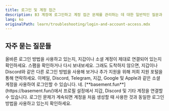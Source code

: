 ```yaml
---
title: 로그인 및 계정 접근
description: B3 계정에 로그인하고 계정 접근 문제를 관리하는 데 대한 일반적인 질문과 해결책
lang: ko
originalPath: learn/troubleshooting/login-and-account-access.mdx
---
```

## 자주 묻는 질문들

<AccordionGroup>
<Accordion title="왜 내 계정에 로그인할 수 없나요?">
올바른 로그인 방법을 사용하고 있는지, 지갑이나 소셜 계정이 제대로 연결되어 있는지 확인하세요.
</Accordion>

<Accordion title="인증 이메일을 받지 못했습니다. 어떻게 해야 하나요?">
스팸을 확인하거나 다시 보내보세요. 그래도 도착하지 않으면, 지갑이나 Discord와 같은 다른 로그인 방법을 사용해 보거나 추가 지원을 위해 저희 지원 포털을 통해 연락하세요.
</Accordion>

<Accordion title="어떤 로그인 방법이 지원되나요?">
이메일, Discord, Telegram, 지갑, Google 및 Apple과 같은 소셜 계정을 사용하여 로그인할 수 있습니다.
</Accordion>

<Accordion title="하나의 프로필에 여러 계정을 연결할 수 있나요?">
네. [**basement.fun**](https://basement.fun/)에서 프로필 설정에서 지갑, Discord 및 기타 계정을 연결할 수 있습니다.
</Accordion>
</AccordionGroup>

<Info>
로그인 문제가 계속되면 계정을 처음 생성할 때 사용한 것과 동일한 로그인 방법을 사용하고 있는지 확인하세요.
</Info>
